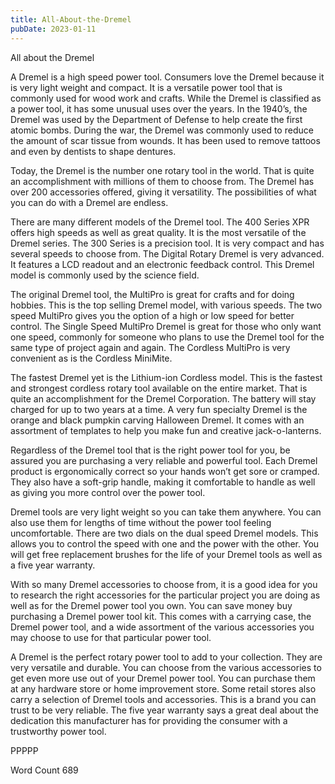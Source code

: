 ```yaml
---
title: All-About-the-Dremel
pubDate: 2023-01-11
---
```


All about the Dremel

A Dremel is a high speed power tool. Consumers love the Dremel because it is very light weight and compact. It is a versatile power tool that is commonly used for wood work and crafts. While the Dremel is classified as a power tool, it has some unusual uses over the years. In the 1940’s, the Dremel was used by the Department of Defense to help create the first atomic bombs. During the war, the Dremel was commonly used to reduce the amount of scar tissue from wounds. It has been used to remove tattoos and even by dentists to shape dentures. 

Today, the Dremel is the number one rotary tool in the world. That is quite an accomplishment with millions of them to choose from. The Dremel has over 200 accessories offered, giving it versatility. The possibilities of what you can do with a Dremel are endless. 

There are many different models of the Dremel tool. The 400 Series XPR offers high speeds as well as great quality. It is the most versatile of the Dremel series. The 300 Series is a precision tool. It is very compact and has several speeds to choose from. The Digital Rotary Dremel is very advanced. It features a LCD readout and an electronic feedback control. This Dremel model is commonly used by the science field. 

The original Dremel tool, the MultiPro is great for crafts and for doing hobbies. This is the top selling Dremel model, with various speeds. The two speed MultiPro gives you the option of a high or low speed for better control. The Single Speed MultiPro Dremel is great for those who only want one speed, commonly for someone who plans to use the Dremel tool for the same type of project again and again. The Cordless MultiPro is very convenient as is the Cordless MiniMite. 

The fastest Dremel yet is the Lithium-ion Cordless model. This is the fastest and strongest cordless rotary tool available on the entire market. That is quite an accomplishment for the Dremel Corporation. The battery will stay charged for up to two years at a time. A very fun specialty Dremel is the orange and black pumpkin carving Halloween Dremel. It comes with an assortment of templates to help you make fun and creative jack-o-lanterns. 

Regardless of the Dremel tool that is the right power tool for you, be assured you are purchasing a very reliable and powerful tool. Each Dremel product is ergonomically correct so your hands won’t get sore or cramped. They also have a soft-grip handle, making it comfortable to handle as well as giving you more control over the power tool. 

Dremel tools are very light weight so you can take them anywhere. You can also use them for lengths of time without the power tool feeling uncomfortable. There are two dials on the dual speed Dremel models. This allows you to control the speed with one and the power with the other. You will get free replacement brushes for the life of your Dremel tools as well as a five year warranty. 

With so many Dremel accessories to choose from, it is a good idea for you to research the right accessories for the particular project you are doing as well as for the Dremel power tool you own. You can save money buy purchasing a Dremel power tool kit. This comes with a carrying case, the Dremel power tool, and a wide assortment of the various accessories you may choose to use for that particular power tool. 

A Dremel is the perfect rotary power tool to add to your collection. They are very versatile and durable. You can choose from the various accessories to get even more use out of your Dremel power tool. You can purchase them at any hardware store or home improvement store. Some retail stores also carry a selection of Dremel tools and accessories. This is a brand you can trust to be very reliable. The five year warranty says a great deal about the dedication this manufacturer has for providing the consumer with a trustworthy power tool. 

PPPPP

Word Count 689